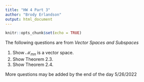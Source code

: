 ---
title: "HW 4 Part 3"
author: "Brody Erlandson"
output: html_document
---

```{r setup, include=FALSE}
knitr::opts_chunk$set(echo = TRUE)
```

The following questions are from *Vector Spaces and Subspaces*

1. Show $\mathcal M_{mn}$ is a vector space.
2. Show Theorem 2.3.
3. Show Theorem 2.4.

More questions may be added by the end of the day 5/26/2022
